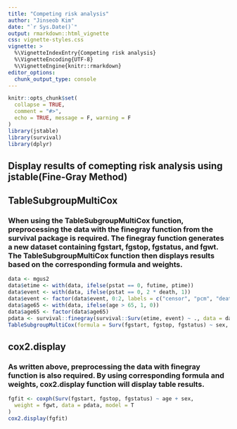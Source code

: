 ```yaml
---
title: "Competing risk analysis"
author: "Jinseob Kim"
date: "`r Sys.Date()`"
output: rmarkdown::html_vignette
css: vignette-styles.css
vignette: >
  %\VignetteIndexEntry{Competing risk analysis}
  %\VignetteEncoding{UTF-8}
  %\VignetteEngine{knitr::rmarkdown}
editor_options: 
  chunk_output_type: console
---
```


```r
knitr::opts_chunk$set(
  collapse = TRUE,
  comment = "#>",
  echo = TRUE, message = F, warning = F
)
library(jstable)
library(survival)
library(dplyr)
```

## Display results of comepting risk analysis using jstable(Fine-Gray Method)

## TableSubgroupMultiCox

### When using the TableSubgroupMultiCox function, preprocessing the data with the finegray function from the survival package is required. The finegray function generates a new dataset containing fgstart, fgstop, fgstatus, and fgwt. The TableSubgroupMultiCox function then displays results based on the corresponding formula and weights.
```r
data <- mgus2
data$etime <- with(data, ifelse(pstat == 0, futime, ptime))
data$event <- with(data, ifelse(pstat == 0, 2 * death, 1))
data$event <- factor(data$event, 0:2, labels = c("censor", "pcm", "death"))
data$age65 <- with(data, ifelse(age > 65, 1, 0))
data$age65 <- factor(data$age65)
pdata <- survival::finegray(survival::Surv(etime, event) ~ ., data = data)
TableSubgroupMultiCox(formula = Surv(fgstart, fgstop, fgstatus) ~ sex, data = pdata, var_cov = "age", weights = "fgwt", var_subgroups = c("age65"))
```

## cox2.display

### As written above, preprocessing the data with finegray function is also required. By using corresponding formula and weights, cox2.display function will display table results. 
```r
fgfit <- coxph(Surv(fgstart, fgstop, fgstatus) ~ age + sex,
  weight = fgwt, data = pdata, model = T
)
cox2.display(fgfit)
```

